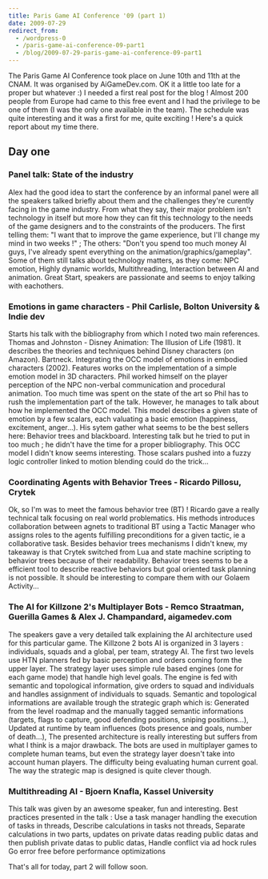 ```yaml
---
title: Paris Game AI Conference '09 (part 1)
date: 2009-07-29
redirect_from:
  - /wordpress-0
  - /paris-game-ai-conference-09-part1
  - /blog/2009-07-29-paris-game-ai-conference-09-part1
---
```


The Paris Game AI Conference took place on June 10th and 11th at the CNAM. It
was organised by AiGameDev.com. OK it a little too late for a proper but
whatever :) I needed a first real post for the blog ! Almost 200 people from
Europe had came to this free event and I had the privilege to be one of them (I
was the only one available in the team). The schedule was quite interesting and
it was a first for me, quite exciting ! Here's a quick report about my time
there.

## Day one

### Panel talk: State of the industry

Alex had the good idea to start the conference by an informal panel were all the
speakers talked briefly about them and the challenges they're curently facing in
the game industry. From what they say, their major problem isn't technology in
itself but more how they can fit this technology to the needs of the game
designers and to the constraints of the producers. The first telling them: "I
want that to improve the game experience, but I'll change my mind in two weeks
!" ; The others: "Don't you spend too much money AI guys, I've already spent
everything on the animation/graphics/gameplay". Some of them still talks about
technology matters, as they come: NPC emotion, Highly dynamic worlds,
Multithreading, Interaction between AI and animation. Great Start, speakers are
passionate and seems to enjoy talking with eachothers.

### Emotions in game characters - Phil Carlisle, Bolton University & Indie dev

Starts his talk with the bibliography from which I noted two main references.
Thomas and Johnston - Disney Animation: The Illusion of Life (1981). It
describes the theories and techniques behind Disney characters (on Amazon).
Bartneck. Integrating the OCC model of emotions in embodied characters (2002).
Features works on the implementation of a simple emotion model in 3D characters.
Phil worked himself on the player perception of the NPC non-verbal communication
and procedural animation. Too much time was spent on the state of the art so
Phil has to rush the implementation part of the talk. However, he manages to
talk about how he implemented the OCC model. This model describes a given state
of emotion by a few scalars, each valuating a basic emotion (happiness,
excitement, anger...). His sytem gather what seems to be the best sellers here:
Behavior trees and blackboard. Interesting talk but he tried to put in too much
; he didn't have the time for a proper bibliography. This OCC model I didn't
know seems interesting. Those scalars pushed into a fuzzy logic controller
linked to motion blending could do the trick...

### Coordinating Agents with Behavior Trees - Ricardo Pillosu, Crytek

Ok, so I'm was to meet the famous behavior tree (BT) ! Ricardo gave a really
technical talk focusing on real world problematics. His methods introduces
collaboration between agnets to traditional BT using a Tactic Manager who
assigns roles to the agents fulfilling preconditions for a given tactic, ie a
collaborative task. Besides behavior trees mechanisms I didn't knew, my takeaway
is that Crytek switched from Lua and state machine scripting to behavior trees
because of their readability. Behavior trees seems to be a efficient tool to
describe reactive behaviors but goal oriented task planning is not possible. It
should be interesting to compare them with our Golaem Activity...

### The AI for Killzone 2's Multiplayer Bots - Remco Straatman, Guerilla Games & Alex J. Champandard, aigamedev.com

The speakers gave a very detailed talk explaining the AI architecture used for
this particular game. The Killzone 2 bots AI is organized in 3 layers :
individuals, squads and a global, per team, strategy AI. The first two levels
use HTN planners fed by basic perception and orders coming form the upper layer.
The strategy layer uses simple rule based engines (one for each game mode) that
handle high level goals. The engine is fed with semantic and topological
information, give orders to squad and individuals and handles assignment of
individuals to squads. Semantic and topological informations are available
trough the strategic graph which is: Generated from the level roadmap and the
manually tagged semantic informations (targets, flags to capture, good defending
positions, sniping positions...), Updated at runtime by team influences (bots
presence and goals, number of death...), The presented architecture is really
interesting but suffers from what I think is a major drawback. The bots are used
in multiplayer games to complete human teams, but even the strategy layer
doesn't take into account human players. The difficulty being evaluating human
current goal. The way the strategic map is designed is quite clever though.

### Multithreading AI - Bjoern Knafla, Kassel University

This talk was given by an awesome speaker, fun and interesting. Best practices
presented in the talk : Use a task manager handling the execution of tasks in
threads, Describe calculations in tasks not threads, Separate calculations in
two parts, updates on private datas reading public datas and then publish
private datas to public datas, Handle conflict via ad hock rules Go error free
before performance optimizations

That's all for today, part 2 will follow soon.
